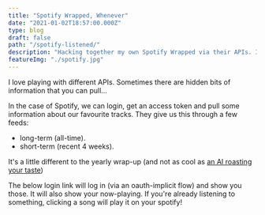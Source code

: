 ```yaml
---
title: "Spotify Wrapped, Whenever"
date: "2021-01-02T18:57:00.000Z"
type: blog
draft: false
path: "/spotify-listened/"
description: "Hacking together my own Spotify Wrapped via their APIs. I love OAuth - the implicit grant lets you throw something together pretty quickly."
featureImg: "./spotify.jpg"
---
```



I love playing with different APIs. Sometimes there are hidden bits of information that you can pull...

In the case of Spotify, we can login, get an access token and pull some information about our favourite tracks. They give us this through a few feeds:

* long-term (all-time).
* short-term (recent 4 weeks).

It's a little different to the yearly wrap-up (and not as cool as [an AI roasting your taste](https://pudding.cool/2020/12/judge-my-spotify/))

The below login link will log in (via an oauth-implicit flow) and show you those. It will also show your now-playing. If you're already listening to something, clicking a song will play it on your spotify!

<SpotifyStats />

